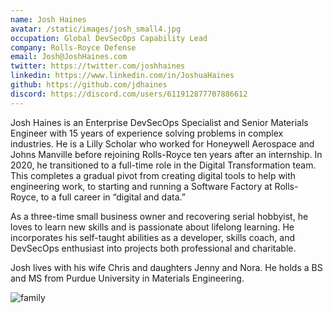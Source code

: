 ```yaml
---
name: Josh Haines
avatar: /static/images/josh_small4.jpg
occupation: Global DevSecOps Capability Lead
company: Rolls-Royce Defense
email: Josh@JoshHaines.com
twitter: https://twitter.com/joshhaines
linkedin: https://www.linkedin.com/in/JoshuaHaines
github: https://github.com/jdhaines
discord: https://discord.com/users/611912877707886612
---
```


Josh Haines is an Enterprise DevSecOps Specialist and Senior Materials Engineer with 15 years of experience solving problems in complex industries. He is a Lilly Scholar who worked for Honeywell Aerospace and Johns Manville before rejoining Rolls-Royce ten years after an internship. In 2020, he transitioned to a full-time role in the Digital Transformation team. This completes a gradual pivot from creating digital tools to help with engineering work, to starting and running a Software Factory at Rolls-Royce, to a full career in “digital and data.”

As a three-time small business owner and recovering serial hobbyist, he loves to learn new skills and is passionate about lifelong learning. He incorporates his self-taught abilities as a developer, skills coach, and DevSecOps enthusiast into projects both professional and charitable.

Josh lives with his wife Chris and daughters Jenny and Nora. He holds a BS and MS from Purdue University in Materials Engineering.

<img alt="family" src="/static/images/family.jpg" width={419} height={627} />
